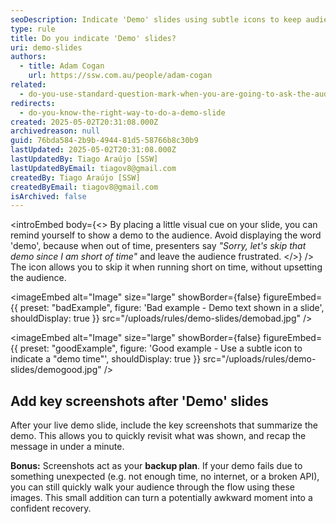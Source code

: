 ```yaml
---
seoDescription: Indicate 'Demo' slides using subtle icons to keep audience engaged and avoid disappointing them with last-minute cancellations.
type: rule
title: Do you indicate 'Demo' slides?
uri: demo-slides
authors:
  - title: Adam Cogan
    url: https://ssw.com.au/people/adam-cogan
related:
  - do-you-use-standard-question-mark-when-you-are-going-to-ask-the-audience-something
redirects:
  - do-you-know-the-right-way-to-do-a-demo-slide
created: 2025-05-02T20:31:08.000Z
archivedreason: null
guid: 76bda584-2b9b-4944-81d5-58766b8c30b9
lastUpdated: 2025-05-02T20:31:08.000Z
lastUpdatedBy: Tiago Araújo [SSW]
lastUpdatedByEmail: tiagov8@gmail.com
createdBy: Tiago Araújo [SSW]
createdByEmail: tiagov8@gmail.com
isArchived: false
---
```


<introEmbed
  body={<>
By placing a little visual cue on your slide, you can remind yourself to show a demo to the audience. Avoid displaying the word 'demo', because when out of time, presenters say _"Sorry, let's skip that demo since I am short of time"_ and leave the audience frustrated.
  </>}
/>
The icon allows you to skip it when running short on time, without upsetting the audience.

<imageEmbed
  alt="Image"
  size="large"
  showBorder={false}
  figureEmbed={{
    preset: "badExample",
    figure: 'Bad example - Demo text shown in a slide',
    shouldDisplay: true
  }}
  src="/uploads/rules/demo-slides/demobad.jpg"
/>

<imageEmbed
  alt="Image"
  size="large"
  showBorder={false}
  figureEmbed={{
    preset: "goodExample",
    figure: 'Good example - Use a subtle icon to indicate a "demo time"',
    shouldDisplay: true
  }}
  src="/uploads/rules/demo-slides/demogood.jpg"
/>

## Add key screenshots after 'Demo' slides

After your live demo slide, include the key screenshots that summarize the demo. This allows you to quickly revisit what was shown, and recap the message in under a minute.

**Bonus:** Screenshots act as your **backup plan**. If your demo fails due to something unexpected (e.g. not enough time, no internet, or a broken API), you can still quickly walk your audience through the flow using these images. This small addition can turn a potentially awkward moment into a confident recovery.
